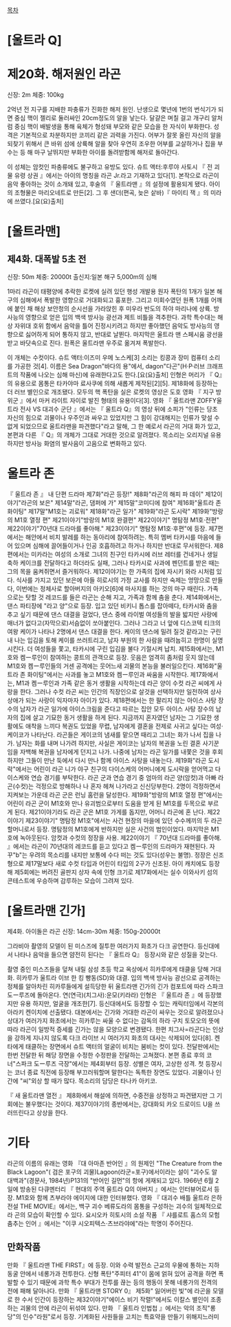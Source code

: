 [[목차]]
= [울트라 Q] = 
= 제20화. 해저원인 라곤=
신장: 2m 체중: 100kg

2억년 전 지구를 지배한 파충류가 진화한 해저 원인. 난생으로 몇년에 1번의 번식기가 되면 중심 핵이 젤리로 둘러싸인 20cm정도의 알을 낳는다. 달걀은 며칠 걸고 개구리 알처럼 중심 핵이 배발생을 통해 육체가 형성돼 부모와 같은 모습을 한 자식이 부화한다. 성격은 기본적으로 차분하지만 코끼리 같은 괴력을 가진다. 어부가 잘못 올린 자신의 알을 되찾기 위해서 큰 바위 섬에 상륙해 알을 찾아 우연히 조우한 어부를 교살하거나 집을 부수는 등 해 마구 날뛰지만 부화한 아이를 돌려받함께 해저로 돌아간다.

이 성체는 암컷인 파충류에도 불구하고 유방도 있다.
슈트 액터:후루야 사토시
『 전 괴물 유령 상권 』에서는 아이의 명칭을 라곤 Jr.라고 기재하고 있다[1].
본작으로 라곤이 음악 좋아하는 것이 소개돼 있고, 후술의 『 울트라맨 』의 설정에 활용되게 됐다.
아이의 조형물은 마리오네트로 만든[2].
그 후 샌더(편곡, 늦은 샅바)『 마이티 잭 』의 미라에 쓰였다.[요(요)출처]

= [울트라맨] =
== 제4화. 대폭발 5초 전 ==
신장: 50m 체중: 20000t
출신지:일본 해구 5,000m의 심해

1마리 라곤이 태평양에 추락한 로켓에 실려 있던 행성 개발용 원자 폭탄의 1개가 일본 해구의 심해에서 폭발한 영향으로 거대화되고 흉포한. 그리고 미회수였던 원폭 1개를 어깨에 붙인 채 해상 보안청의 순시선을 가라앉힌 후 미우라 반도의 하야 마리나에 상륙. 방사능의 영향으로 얻은 입의 백색 방사능 광선과 제트 비틀을 격추한다. 과학 특수대는 해상 자위대 호위 함에서 음악을 틀어 진정시키려고 하지만 좋아했던 음악도 방사능의 영향으로 싫어하게 되어 통하지 않고, 반대로 날뛴다. 마지막은 울트라 맨 스페시움 광선을 받고 바닷속으로 진다. 원폭은 울트라맨 우주로 옮겨져 폭발한다.

이 개체는 수컷이다.
슈트 액터:이즈미 우메 노스케[3]
소리는 킹콩과 장미 컴퓨터 소리를 가공한 것[4].
이름은 Sea Dragon"바다의 용"에서, dagon"다곤"(H·P·러브 크래프트의 작품에 나오는 심해 마신)에 유래한다고도 한다.[요(요)출처]
인형은 머리가 『 Q』의 유용으로 몸통은 타카야마 료사쿠에 의해 새롭게 제작된[2][5]. 제18화에 등장하는 더 러브 별인으로 개조됐다.
모두의 핵 폭탄을 실은 로켓의 영상은 도호 영화 『 지구 방위군 』에서 마커 라이트 자이로 발진 형태의 유용이다[3].
영화 『 울트라맨 ZOFFY울트라 전사 VS 대괴수 군단 』에서는 『 울트라 Q』의 영상 뒤에 소피가 "인류는 당초 자신의 힘으로 괴물이나 우주인과 싸우고 있었지만 그 힘이 강대해지는 인류가 맞설 수 없게 되었으므로 울트라맨을 파견했다"라고 말해, 그 한 예로서 라곤의 거대 화가 있고, 본편과 다른 『 Q』의 개체가 그대로 거대한 것으로 알려졌다. 목소리는 오리지널 유용하지만 방사능 화염의 발사음이 고음으로 변화하고 있다.

= 울트라 존 =
『 울트라 존 』 내 단편 드라마 제7화"라곤 등장!" 제8화"라곤의 해피 파 데이" 제12이야기"라곤의 보은" 제14말"라곤, 댐퍼에 가" 제15말"코미디에 참여" 제16화"울트라 존 화이팅" 제17말"M1호는 괴로워" 제18화"라곤 일가" 제19화"라곤 도시락" 제19화"방랑의 M1호 열정 편" 제21이야기"방랑의 M1호 완결편" 제22이야기" 명탐정 M1호·전편" 제22이야기"70년대 드라마를 좋아해." 제23이야기" 명탐정 M1호·후편"에 등장.
제7편에서는 해안에서 비치 발레를 하는 동아리에 참여하려는. 특히 멤버 타카시를 마음에 들어 있으며 심해에 끌어들이거나 인공 호흡하려고 하거나 하지만 반대로 무서워한다.
제8편에서는 미카라는 여성의 소개로 그녀의 친구인 타카시에 러브 레터를 건네거나 생일 축하 케이크를 전달하다고 하더라도 실패, 그러나 타카시로 사과에 펜던트를 받은 때는 그의 목을 움켜쥐면서 즐거워하다.
제12이야기는 한 가족의 집에 자시키 와라 시처럼 있다. 식사를 가지고 있던 보은에 아들 히로시의 가정 교사를 하지만 숙제는 엉망으로 만들다, 이번에는 정체사로 할아버지의 아키오[6]에 마사지를 하는 것의 마구 때린다. 가족으로는 탓할 것 레코드를 들은 라곤는 순해 지고, 가족과 함께 춤을 춘다.
제14화에서는, 댄스 파티장에 "라고 양"으로 등장. 입고 있던 비키니 톱스를 잡아떼다, 타카시와 춤을 추고 싶기 때문에 댄스 대결을 걸었다, 댄스 중에 라이벌 여성들의 발을 밟지만 사랑에 매너가 없다고(자막으로)서슴없이 쏘아붙인다. 그러나 그라고 너 앞에 디스코텍 티크의 여왕 케이가 나타나 2명에서 댄스 대결을 한다. 케이의 댄스에 밀려 질것 같라고는 구린내 나는 입김을 토해 케이를 쓰러트리고, 남자 부원의 한 사람을 때려눕히고 한명이 실명시킨다. 더 여성들을 쫓고, 타카시에 구린 입김을 불다 기절시켜 납치.
제15화에서는, M1호와 켐ー루인이 참여하는 콩트의 관객으로 등장. 웃음은 엄격히 좀처럼 웃지 않는데 M1호와 켐ー루인들의 거센 공격에는 웃어느새 괴물의 본능을 불러일으킨다.
제16화"울트라 존 화이팅"에서는 사과를 놓고 M1호와 켐ー루인과 싸움을 시작한다.
제17화에서는, M1과 켐ー루인과 가족 같은 동거 생활을 시작하는데 라곤 양이 수컷 라곤 씨에게 사랑을 한다. 그러나 수컷 라곤 씨는 인간의 직장인으로 살것을 선택하지만 일전하여 상사 상애가 되는 사랑이 익자마자 아이가 있다.
제18편에서는 한 팔리지 않는 아이스 사탕 장수의 남자가 라곤 일가에 아이스크림을 준다고 따르는 집안 모두 아이스 사탕 장수의 남자의 집에 살고 기묘한 동거 생활을 하게 된다. 지금까지 혼자였던 남자는 그 기묘한 생활에도 애착을 느끼다 복권도 있었을 무렵, 남자에게 결혼을 전제로 사귀고 싶다는 여성·케이코가 나타난다. 라곤들은 게이코의 냄새를 맡으면 때리고 그녀는 화가 나서 집을 나가. 남자는 화를 내며 나가려 하지만, 사실은 게이코는 남자의 복권을 노린 결혼 사기꾼임을 자백해 복권을 남자에게 던지고 나가. 나중에 남자는 라곤 일가를 내쫓은 것을 후회하지만 그들이 만난 둑에서 다시 만나 함께 아이스 사탕을 내놓는다.
제19화"라곤 도시락"에서는 어린이 라곤 니가 야구 친구의 다이스케의 어머니에게 도시락을 얻어먹고 다이스케와 연습 경기를 부탁한다. 라곤 군과 연습 경기 중 엄마의 라곤 양(암컷)과 아빠 라 곤(수컷)는 걱정으로 방해하나 나 혼자 헤쳐 나가라고 신신당부한다. 2명이 걱정하면서 지켜보는 가운데 라곤 군은 런닝 홈런을 달성한다.
제19화"방랑의 M1호 열정 편"에서는 어린이 라곤 군이 M1호와 만나 유괴범으로부터 도움을 받게 된 M1호를 두목으로 부르게 된다. 제21이야기라도 라곤 군은 M1호 가게를 돕지만, 어머니 라곤에 혼 난다.
제22이야기 제23이야기" 명탐정 M1호"에서는 사건 현장의 마을에 있던 수수께끼의 두 라곤 할머니로서 등장. 명탐정의 M1호에게 반하지만 실은 사건의 범인이었다. 마지막은 M1호에 녹아웃된다. 암컷과 수컷의 정장을 사용.
제22이야기 『 70년대 드라마를 좋아해. 』에서는 라곤이 70년대의 레코드를 듣고 있다고 켐ー루인의 드라마가 재현된다.
자꾸"b"는 우려의 목소리를 내지만 보통에 수다 떠는 것도 있다(성우는 불명).
정장은 신조형으로 제17말보다 새로 수컷 타입과 어린이 타입의 2구가 신조된.
아이 캐치에도 등장해 제5회에는 버려진 골판지 상자 속에 인형 크기로 제17화에서는 실수 이와사키 섬의 콘테스트에 우승하며 감루하는 모습이 그려져 있다.

= [울트라맨 긴가] =
제4화. 아이돌은 라곤
신장: 14cm-30m 체중: 150g-20000t

그라비아 촬영의 모델이 된 미스즈에 질투한 여러가지 화초가 다크 공연한다. 등신대에서 나타나 음악을 들으면 얌전히 된다는 『 울트라 Q』 등장시와 같은 성질을 갖는다.

촬영 중인 미스즈들을 덮쳐 내릴 삼성 초등 학교 옥상에서 히카루에게 태클을 당해 거대화. 히카루가 울트라 이브 한 킹 빵동(SD)와 대결. 입의 백색 방사능 광선으로 공격하는 정체를 알아차린 히카루들에게 설득당한 뒤 울트라맨 긴가의 긴가 컴포트에 따라 스파크 도ー루즈에 돌아온다.
연(연극)(치그사):운모(키라라)
인형은 『 울트라 존 』에 등장했지만 유용 하지만, 얼굴을 개조한[7].
등신대에서도 등장할 수 있는 캐릭터임에서 각본의 아라키 켄이치에 선출됐다. 대본에서는 긴가와 거대한 라곤이 싸우는 것으로 알려졌으나 상대가 여러가지 화초에서는 히카루는 싸울 수 없다는 감독의 하라 구치 토모오의 뜻에 따라 라곤이 일방적 증세를 긴가는 않을 모양으로 변경됐다. 한편 치그사=라곤다는 인상을 강하게 지나지 않도록 다크 라이브 시 여러가지 화초의 대사는 삭제되어 있다[8].
켄타에게 태클하는 장면에서 슈트 액터의 얼굴이 비치는 붐비는 컷이 있다. 전달판에서는 한번 전달한 뒤 해당 장면을 수정한 수정판을 전달하는 고쳐졌다.
본편 종료 후의 코너"스파크 도ー루즈 극장"에서는 제4회부터 등장. 성별은 여자, 고상한 성격. 첫 등장시는 코너 종료 직전에 등장해 부끄러워할며 말한다는 독특한 장면도 있었다. 괴물이나 인간에 "씨"외상 할 때가 많다. 목소리의 담당은 타나카 아키코.

『 새 울트라맨 열전 』 제8화에서 해설에 의하면, 수중전을 상정하고 파견됐지만 그 기회에는 불우했다는 것이다. 제37이야기의 종반에서는, 강대화되 카오 드로이드 U을 쓰러뜨린다고 상상을 한다.

= 기타 =
라곤의 이름의 유래는 영화 『대 아마존 반어인 』의 원제인 "The Creature from the Black Lagoon"( 검은 포구의 괴물)Lagoon(라군=포구)에서이라는 설이 "괴수도 알 대백과"(경문사, 1984년)P131의 "반어인 길먼"의 항에 게재되고 있다.
1966년 6월 2일에 방송된 다큐멘터리 『 현대의 주역 울트라 Q의 아버지 』에서는 인터뷰어로서 등장. M1호와 함께 츠부라야 에이지에 대한 인터뷰했다.
영화 『 대괴수 배틀 울트라 은하 전설 THE MOVIE』에서는, 백구 괴수 베류도라의 몸통을 구성하는 괴수의 일체적으로 라 곤의 모습이 확인할 수 있다.
요시오카 히토시의 소설 작품 『 샤를로트 홈스의 모험 춤추는 인어 』에서는 "이쿠 시오피텍스·츠브라야에"라는 학명이 주어진다.

== 만화작품 ==
만화 『 울트라맨 THE FIRST』에 등장. 이와 수력 발전소 근교의 우물에 통하는 지하 동굴 안에서 네롱가과 전투한다. 신형 폭탄"주피터 41"이 몸에 얽혀 있어 공격을 하면 폭발할 수 있기 때문에 과학 특수 부대가 전투를 끊는 등의 행동이 못해 네롱가의 전격의 전에 패해 달아나다.
만화 『 울트라맨 STORY 0』 제5화" 잃어버린 빛"에 라곤을 모델로 한 수서 인간이 등장하는 제32이야기"에이스 비기 작렬!"에서도 이칼스 별인이 조종하는 괴물의 안에 라곤이 뒤섞여 있다.
만화 『 울트라 인법첩 』에서는 악의 조직"롱당"의 인수"라원"로서 등장. 기계화된 사원들을 고치는 특효약을 만들기 위해지느러미
